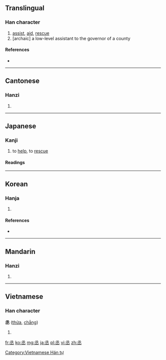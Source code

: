==Translingual==

===Han character===
{{Han char|rn=1|rad=一|as=05|sn=6|four=1710<sub>3</sub>|canj=弓水一 (NEM), X弓水一 (XNEM)}}

# [[assist]], [[aid]], [[rescue]]
# [archaic] a low-level assistant to the governor of a county

====References====
* {{Han ref|kx=0078.050|dkj=00040|dj=0157.010|hdz=10019.080|uh=4E1E|ud=19998|bh=A5E0|bd=42464}}

----

==Cantonese==

===Hanzi===
{{yue-hanzi|jyut=|y=sing4}}

# {{defn|lang=yue|sort=一05}}

----

==Japanese==

===Kanji===
{{ja-kanji|grade=n|rs=一05}}

# to [[help]], to [[rescue]]

====Readings====
{{ja-readings
|on=[[しょう]] (shō), [[じょう]] (jō)
|kun=[[すくう]] (丞う, sukuu), [[たすける]] (丞ける, tasukeru)
|nanori=[[すけ]] (suke)
}}

----

==Korean==

===Hanja===
{{ko-hanja|hangeul=[[승]], [[증]]|rv=seung, jeung|mr=sŭng, chŭng|eumhun=[[정승]], [[나아갈]]|ehrv=jeongseung, naagal|ehmr=chǒngsǔng, naagal|ehy=}}

# {{defn|lang=ko|sort=一05}}

====References====
* {{Hanja ref|nav=10256}}

----

==Mandarin==

===Hanzi===
{{cmn-hanzi|pin=[[chéng]] ([[cheng2]])|wg=ch'eng<sup>2</sup>}}

# {{defn|lang=cmn|sort=一05}}

----

==Vietnamese==

===Han character===
'''丞''' ([[thừa]], [[chẳng]])

# {{defn|Vietnamese}}

[[Category:Vietnamese Hán tự]]

[[fr:丞]]
[[ko:丞]]
[[mg:丞]]
[[ja:丞]]
[[pl:丞]]
[[vi:丞]]
[[zh:丞]]